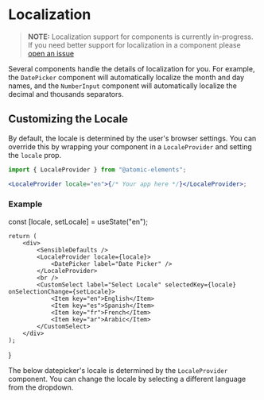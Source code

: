 
<Meta title="Usage/Localization" />

# Localization

> **NOTE:** Localization support for components is currently in-progress. If you need better support for localization in a component please [open an issue](https://github.com/atomicjolt/atomic-elements/issues/new)

Several components handle the details of localization for you. For example, the `DatePicker` component will automatically localize the month and day names, and the `NumberInput` component will automatically localize the decimal and thousands separators.

## Customizing the Locale

By default, the locale is determined by the user's browser settings. You can override this by wrapping your component in a `LocaleProvider` and setting the `locale` prop.

```jsx
import { LocaleProvider } from "@atomic-elements";

<LocaleProvider locale="en">{/* Your app here */}</LocaleProvider>;
```

### Example

  const [locale, setLocale] = useState("en");

    return (
        <div>
            <SensibleDefaults />
            <LocaleProvider locale={locale}>
                <DatePicker label="Date Picker" />
            </LocaleProvider>
            <br />
            <CustomSelect label="Select Locale" selectedKey={locale} onSelectionChange={setLocale}>
                <Item key="en">English</Item>
                <Item key="es">Spanish</Item>
                <Item key="fr">French</Item>
                <Item key="ar">Arabic</Item>
            </CustomSelect>
        </div>
    );

}

The below datepicker's locale is determined by the `LocaleProvider` component. You can change the locale by selecting a different language from the dropdown.

<Canvas>
  <ExampleComponent />
</Canvas>
